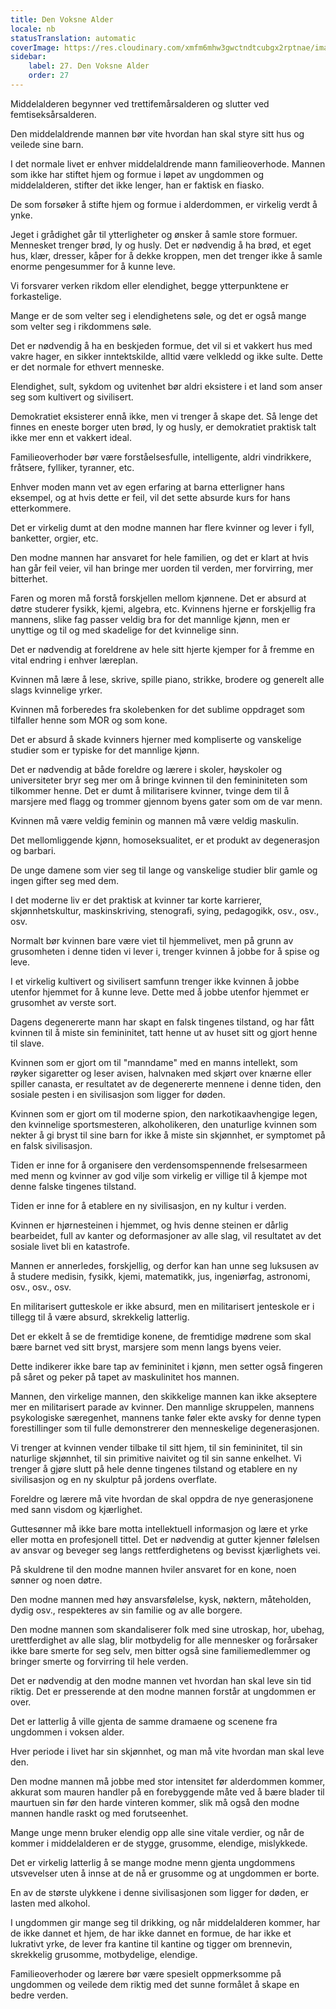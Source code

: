 ```yaml
---
title: Den Voksne Alder
locale: nb
statusTranslation: automatic
coverImage: https://res.cloudinary.com/xmfm6mhw3gwctndtcubgx2rptnae/image/upload/v1740337243/small_cover_educacion_fundamental_a051170f1c.webp
sidebar:
    label: 27. Den Voksne Alder
    order: 27
---
```

Middelalderen begynner ved trettifemårsalderen og slutter ved femtiseksårsalderen.

Den middelaldrende mannen bør vite hvordan han skal styre sitt hus og veilede sine barn.

I det normale livet er enhver middelaldrende mann familieoverhode. Mannen som ikke har stiftet hjem og formue i løpet av ungdommen og middelalderen, stifter det ikke lenger, han er faktisk en fiasko.

De som forsøker å stifte hjem og formue i alderdommen, er virkelig verdt å ynke.

Jeget i grådighet går til ytterligheter og ønsker å samle store formuer. Mennesket trenger brød, ly og husly. Det er nødvendig å ha brød, et eget hus, klær, dresser, kåper for å dekke kroppen, men det trenger ikke å samle enorme pengesummer for å kunne leve.

Vi forsvarer verken rikdom eller elendighet, begge ytterpunktene er forkastelige.

Mange er de som velter seg i elendighetens søle, og det er også mange som velter seg i rikdommens søle.

Det er nødvendig å ha en beskjeden formue, det vil si et vakkert hus med vakre hager, en sikker inntektskilde, alltid være velkledd og ikke sulte. Dette er det normale for ethvert menneske.

Elendighet, sult, sykdom og uvitenhet bør aldri eksistere i et land som anser seg som kultivert og sivilisert.

Demokratiet eksisterer ennå ikke, men vi trenger å skape det. Så lenge det finnes en eneste borger uten brød, ly og husly, er demokratiet praktisk talt ikke mer enn et vakkert ideal.

Familieoverhoder bør være forståelsesfulle, intelligente, aldri vindrikkere, fråtsere, fylliker, tyranner, etc.

Enhver moden mann vet av egen erfaring at barna etterligner hans eksempel, og at hvis dette er feil, vil det sette absurde kurs for hans etterkommere.

Det er virkelig dumt at den modne mannen har flere kvinner og lever i fyll, banketter, orgier, etc.

Den modne mannen har ansvaret for hele familien, og det er klart at hvis han går feil veier, vil han bringe mer uorden til verden, mer forvirring, mer bitterhet.

Faren og moren må forstå forskjellen mellom kjønnene. Det er absurd at døtre studerer fysikk, kjemi, algebra, etc. Kvinnens hjerne er forskjellig fra mannens, slike fag passer veldig bra for det mannlige kjønn, men er unyttige og til og med skadelige for det kvinnelige sinn.

Det er nødvendig at foreldrene av hele sitt hjerte kjemper for å fremme en vital endring i enhver læreplan.

Kvinnen må lære å lese, skrive, spille piano, strikke, brodere og generelt alle slags kvinnelige yrker.

Kvinnen må forberedes fra skolebenken for det sublime oppdraget som tilfaller henne som MOR og som kone.

Det er absurd å skade kvinners hjerner med kompliserte og vanskelige studier som er typiske for det mannlige kjønn.

Det er nødvendig at både foreldre og lærere i skoler, høyskoler og universiteter bryr seg mer om å bringe kvinnen til den femininiteten som tilkommer henne. Det er dumt å militarisere kvinner, tvinge dem til å marsjere med flagg og trommer gjennom byens gater som om de var menn.

Kvinnen må være veldig feminin og mannen må være veldig maskulin.

Det mellomliggende kjønn, homoseksualitet, er et produkt av degenerasjon og barbari.

De unge damene som vier seg til lange og vanskelige studier blir gamle og ingen gifter seg med dem.

I det moderne liv er det praktisk at kvinner tar korte karrierer, skjønnhetskultur, maskinskriving, stenografi, sying, pedagogikk, osv., osv., osv.

Normalt bør kvinnen bare være viet til hjemmelivet, men på grunn av grusomheten i denne tiden vi lever i, trenger kvinnen å jobbe for å spise og leve.

I et virkelig kultivert og sivilisert samfunn trenger ikke kvinnen å jobbe utenfor hjemmet for å kunne leve. Dette med å jobbe utenfor hjemmet er grusomhet av verste sort.

Dagens degenererte mann har skapt en falsk tingenes tilstand, og har fått kvinnen til å miste sin femininitet, tatt henne ut av huset sitt og gjort henne til slave.

Kvinnen som er gjort om til "manndame" med en manns intellekt, som røyker sigaretter og leser avisen, halvnaken med skjørt over knærne eller spiller canasta, er resultatet av de degenererte mennene i denne tiden, den sosiale pesten i en sivilisasjon som ligger for døden.

Kvinnen som er gjort om til moderne spion, den narkotikaavhengige legen, den kvinnelige sportsmesteren, alkoholikeren, den unaturlige kvinnen som nekter å gi bryst til sine barn for ikke å miste sin skjønnhet, er symptomet på en falsk sivilisasjon.

Tiden er inne for å organisere den verdensomspennende frelsesarmeen med menn og kvinner av god vilje som virkelig er villige til å kjempe mot denne falske tingenes tilstand.

Tiden er inne for å etablere en ny sivilisasjon, en ny kultur i verden.

Kvinnen er hjørnesteinen i hjemmet, og hvis denne steinen er dårlig bearbeidet, full av kanter og deformasjoner av alle slag, vil resultatet av det sosiale livet bli en katastrofe.

Mannen er annerledes, forskjellig, og derfor kan han unne seg luksusen av å studere medisin, fysikk, kjemi, matematikk, jus, ingeniørfag, astronomi, osv., osv., osv.

En militarisert gutteskole er ikke absurd, men en militarisert jenteskole er i tillegg til å være absurd, skrekkelig latterlig.

Det er ekkelt å se de fremtidige konene, de fremtidige mødrene som skal bære barnet ved sitt bryst, marsjere som menn langs byens veier.

Dette indikerer ikke bare tap av femininitet i kjønn, men setter også fingeren på såret og peker på tapet av maskulinitet hos mannen.

Mannen, den virkelige mannen, den skikkelige mannen kan ikke akseptere mer en militarisert parade av kvinner. Den mannlige skruppelen, mannens psykologiske særegenhet, mannens tanke føler ekte avsky for denne typen forestillinger som til fulle demonstrerer den menneskelige degenerasjonen.

Vi trenger at kvinnen vender tilbake til sitt hjem, til sin femininitet, til sin naturlige skjønnhet, til sin primitive naivitet og til sin sanne enkelhet. Vi trenger å gjøre slutt på hele denne tingenes tilstand og etablere en ny sivilisasjon og en ny skulptur på jordens overflate.

Foreldre og lærere må vite hvordan de skal oppdra de nye generasjonene med sann visdom og kjærlighet.

Guttesønner må ikke bare motta intellektuell informasjon og lære et yrke eller motta en profesjonell tittel. Det er nødvendig at gutter kjenner følelsen av ansvar og beveger seg langs rettferdighetens og bevisst kjærlighets vei.

På skuldrene til den modne mannen hviler ansvaret for en kone, noen sønner og noen døtre.

Den modne mannen med høy ansvarsfølelse, kysk, nøktern, måteholden, dydig osv., respekteres av sin familie og av alle borgere.

Den modne mannen som skandaliserer folk med sine utroskap, hor, ubehag, urettferdighet av alle slag, blir motbydelig for alle mennesker og forårsaker ikke bare smerte for seg selv, men bitter også sine familiemedlemmer og bringer smerte og forvirring til hele verden.

Det er nødvendig at den modne mannen vet hvordan han skal leve sin tid riktig. Det er presserende at den modne mannen forstår at ungdommen er over.

Det er latterlig å ville gjenta de samme dramaene og scenene fra ungdommen i voksen alder.

Hver periode i livet har sin skjønnhet, og man må vite hvordan man skal leve den.

Den modne mannen må jobbe med stor intensitet før alderdommen kommer, akkurat som mauren handler på en forebyggende måte ved å bære blader til maurtuen sin før den harde vinteren kommer, slik må også den modne mannen handle raskt og med forutseenhet.

Mange unge menn bruker elendig opp alle sine vitale verdier, og når de kommer i middelalderen er de stygge, grusomme, elendige, mislykkede.

Det er virkelig latterlig å se mange modne menn gjenta ungdommens utsvevelser uten å innse at de nå er grusomme og at ungdommen er borte.

En av de største ulykkene i denne sivilisasjonen som ligger for døden, er lasten med alkohol.

I ungdommen gir mange seg til drikking, og når middelalderen kommer, har de ikke dannet et hjem, de har ikke dannet en formue, de har ikke et lukrativt yrke, de lever fra kantine til kantine og tigger om brennevin, skrekkelig grusomme, motbydelige, elendige.

Familieoverhoder og lærere bør være spesielt oppmerksomme på ungdommen og veilede dem riktig med det sunne formålet å skape en bedre verden.

